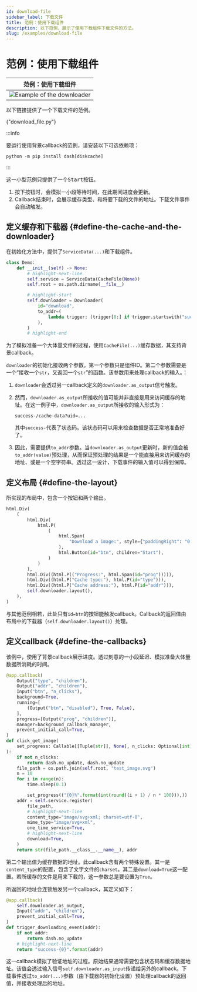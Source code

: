 ```yaml
---
id: download-file
sidebar_label: 下载文件
title: 范例：使用下载组件
description: 以下范例，展示了使用下载组件下载文件的方法。
slug: /examples/download-file
---
```




# 范例：使用下载组件

<div className="float-right indark-inv">

|                           范例：使用下载组件                           |
| :--------------------------------------------------------------------: |
| ![Example of the downloader](/img/examples/example-download-file.webp) |

</div>

以下链接提供了一个下载文件的范例。

<p>
  <DarkButton to={demoURL("download_file.py")} icon={mdiLanguagePython}>
    {"download_file.py"}
  </DarkButton>
</p>

<div className="d-flow-root">

:::info

要运行使用背景callback的范例，请安装以下可选依赖项：

```shell
python -m pip install dash[diskcache]
```

:::

</div>

这一小型范例只提供了一个<kbd>Start</kbd>按钮。

1. 按下按钮时，会模拟一小段等待时间，在此期间进度会更新。
2. Callback结束时，会展示缓存类型、和将要下载的文件的地址。下载文件事件会自动触发。

## 定义缓存和下载器 {#define-the-cache-and-the-downloader}

在初始化方法中，提供了`ServiceData(...)`和下载组件。

```python showLineNumbers
class Demo:
    def __init__(self) -> None:
        # highlight-next-line
        self.service = ServiceData(CacheFile(None))
        self.root = os.path.dirname(__file__)

        # highlight-start
        self.downloader = Downloader(
            id="download",
            to_addr=(
                lambda trigger: (trigger[8:] if trigger.startswith("success-") else "")
            ),
        )
        # highlight-end
```

为了模拟准备一个大体量文件的过程，使用`CacheFile(...)`缓存数据，其支持背景callback。

`downloader`的初始化接收两个参数。第一个参数只是组件ID。第二个参数需要是一个“接收一个`str`，又返回一个`str`”的函数。该参数用来处理callback的输入。：

1. `downloader`会透过另一callback定义的`downloader.as_output`信号触发。
2. 然而，`downloader.as_output`所接收的值可能并非直接是用来访问缓存的地址。在这一例子中，`downloader.as_output`所接收的输入形式为：

   ```
   success-/cache-data?uid=...
   ```

   其中`success-`代表了状态码。该状态码可以用来检查数据是否正常地准备好了。

3. 因此，需要提供`to_addr`参数。当`downloader.as_output`更新时，新的值会被`to_addr(value)`预处理，从而保证预处理的结果是一个能直接用来访问缓存的地址、或是一个空字符串。透过这一设计，下载事件的输入值可以得到保障。

## 定义布局 {#define-the-layout}

所实现的布局中，包含一个按钮和两个输出。

```python showLineNumbers
html.Div(
    (
        html.Div(
            html.P(
                (
                    html.Span(
                        "Download a image:", style={"paddingRight": "0.5rem"}
                    ),
                    html.Button(id="btn", children="Start"),
                )
            )
        ),
        html.Div((html.P(("Progress:", html.Span(id="prog"))))),
        html.Div((html.P("Cache type:"), html.P(id="type"))),
        html.Div((html.P("Cache address:"), html.P(id="addr"))),
        self.downloader.layout(),
    ),
)
```

与其他范例相若，此处只有`id=btn`的按钮能触发callback。Callback的返回值由布局中的下载器（`self.downloader.layout()`）处理。

## 定义callback {#define-the-callbacks}

该例中，使用了背景callback展示进度。透过刻意的一小段延迟、模拟准备大体量数据所消耗的时间。

```python showLineNumbers
@app.callback(
    Output("type", "children"),
    Output("addr", "children"),
    Input("btn", "n_clicks"),
    background=True,
    running=[
        (Output("btn", "disabled"), True, False),
    ],
    progress=[Output("prog", "children")],
    manager=background_callback_manager,
    prevent_initial_call=True,
)
def click_get_image(
    set_progress: Callable[[Tuple[str]], None], n_clicks: Optional[int]
):
    if not n_clicks:
        return dash.no_update, dash.no_update
    file_path = os.path.join(self.root, "test_image.svg")
    n = 10
    for i in range(n):
        time.sleep(0.1)

        set_progress(("{0}%".format(int(round((i + 1) / n * 100))),))
    addr = self.service.register(
        file_path,
        # highlight-next-line
        content_type="image/svg+xml; charset=utf-8",
        mime_type="image/svg+xml",
        one_time_service=True,
        # highlight-next-line
        download=True,
    )
    return str(file_path.__class__.__name__), addr
```

第二个输出值为缓存数据的地址。此callback含有两个特殊设置。其一是`content_type`的配置，包含了文字文件的`charset`。其二是`download=True`这一配置。若所缓存的文件是用来下载的，这一参数总是要设置为`True`。


所返回的地址会连锁触发另一个callback，其定义如下：

```python showLineNumbers
@app.callback(
    self.downloader.as_output,
    Input("addr", "children"),
    prevent_initial_call=True,
)
def trigger_downloading_event(addr):
    if not addr:
        return dash.no_update
    # highlight-next-line
    return "success-{0}".format(addr)
```

这一callback模拟了验证地址的过程。原始结果通常需要包含状态码和缓存数据地址。该值会透过输入信号`self.downloader.as_input`传递给另外的callback。下载事件透过`to_addr(...)`参数（由下载器的初始化设置）预处理callback的返回值，并接收处理后的地址。
